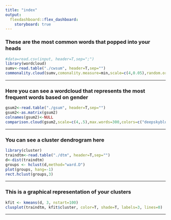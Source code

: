 ```yaml
---
title: "index"
output: 
  flexdashboard::flex_dashboard:
    storyboard: true
---
```



### These are the most common words that popped into your heads {data-commentary-width=0}

```r
#data=read.csv(input, header=T,sep=";")
library(wordcloud)
sumv<-read.table("./cwsum", header=T,sep="")
commonality.cloud(sumv,comonality.measure=min,scale=c(4,0.05),random.order=F, colors = brewer.pal(6, "PuBuGn"))
```

*** 



### Here you can see a wordcloud that represents the most frequent words based on gender {data-commentary-width=0}

```r
gsum2<-read.table("./gsum", header=T,sep="")
gsum2<-as.matrix(gsum2)
colnames(gsum2)<-NULL
comparison.cloud(gsum2,scale=c(4,.5),max.words=300,colors=c("deepskyblue3","firebrick2","darkorchid3"))

```

***

### You can see a cluster dendrogram here {data-commentary-width=0}

```r
library(cluster)
traindtm<-read.table("./dtm", header=T,sep="")
d<-dist(traindtm)
groups <- hclust(d,method="ward.D")
plot(groups, hang=-1)
rect.hclust(groups,3)
```

*** 



### This is a graphical representation of your clusters {data-commentary-width=0}

```r
kfit <- kmeans(d, 3, nstart=100)
clusplot(traindtm, kfit$cluster, color=T, shade=T, labels=3, lines=0)
```

*** 


